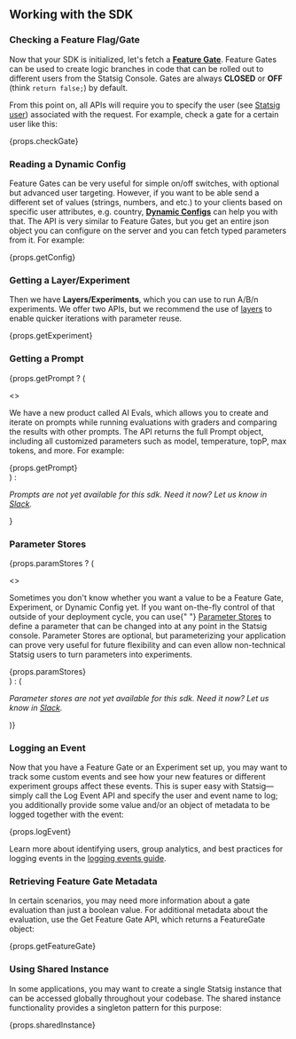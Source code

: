 ## Working with the SDK

### Checking a Feature Flag/Gate

Now that your SDK is initialized, let's fetch a [**Feature Gate**](/feature-flags/overview). Feature Gates can be used to create logic branches in code that can be rolled out to different users from the Statsig Console. Gates are always **CLOSED** or **OFF** (think `return false;`) by default.

From this point on, all APIs will require you to specify the user (see [Statsig user](#statsig-user)) associated with the request. For example, check a gate for a certain user like this:

<div>{props.checkGate}</div>

### Reading a Dynamic Config

Feature Gates can be very useful for simple on/off switches, with optional but advanced user targeting. However, if you want to be able send a different set of values (strings, numbers, and etc.) to your clients based on specific user attributes, e.g. country, [**Dynamic Configs**](/dynamic-config) can help you with that. The API is very similar to Feature Gates, but you get an entire json object you can configure on the server and you can fetch typed parameters from it. For example:

<div>{props.getConfig}</div>

### Getting a Layer/Experiment

Then we have **Layers/Experiments**, which you can use to run A/B/n experiments. We offer two APIs, but we recommend the use of [layers](/layers) to enable quicker iterations with parameter reuse.

<div>{props.getExperiment}</div>

### Getting a Prompt

{props.getPrompt ? (

<>
<p>
  We have a new product called AI Evals, which allows you to create and iterate
  on prompts while running evaluations with graders and comparing the results
  with other prompts. The API returns the full Prompt object, including all
  customized parameters such as model, temperature, topP, max tokens, and more.
  For example:
</p>

<div>{props.getPrompt}</div>
</>
) : <p>
  <em>
    Prompts are not yet available for this sdk. Need it now? Let us
    know in <a href="https://statsig.com/slack">Slack</a>.
  </em>
</p>
}

### Parameter Stores

{props.paramStores ? (

<>
  <p>
    Sometimes you don't know whether you want a value to be a Feature Gate,
    Experiment, or Dynamic Config yet. If you want on-the-fly control of that
    outside of your deployment cycle, you can use{" "}
    <a href="/client/concepts/parameter-stores/">Parameter Stores</a> to define
    a parameter that can be changed into at any point in the Statsig console.
    Parameter Stores are optional, but parameterizing your application can prove
    very useful for future flexibility and can even allow non-technical Statsig
    users to turn parameters into experiments.
  </p>
  <div>{props.paramStores}</div>
</>
) : (<p>
  <em>
    Parameter stores are not yet available for this sdk. Need it now? Let us
    know in <a href="https://statsig.com/slack">Slack</a>.
  </em>
</p>
)}

### Logging an Event

Now that you have a Feature Gate or an Experiment set up, you may want to track some custom events and see how your new features or different experiment groups affect these events. This is super easy with Statsig—simply call the Log Event API and specify the user and event name to log; you additionally provide some value and/or an object of metadata to be logged together with the event:

<div>{props.logEvent}</div>

Learn more about identifying users, group analytics, and best practices for logging events in the [logging events guide](/guides/logging-events).

### Retrieving Feature Gate Metadata

In certain scenarios, you may need more information about a gate evaluation than just a boolean value. For additional metadata about the evaluation, use the Get Feature Gate API, which returns a FeatureGate object:

<div>{props.getFeatureGate}</div>

### Using Shared Instance

In some applications, you may want to create a single Statsig instance that can be accessed globally throughout your codebase. The shared instance functionality provides a singleton pattern for this purpose:

<div>{props.sharedInstance}</div>

